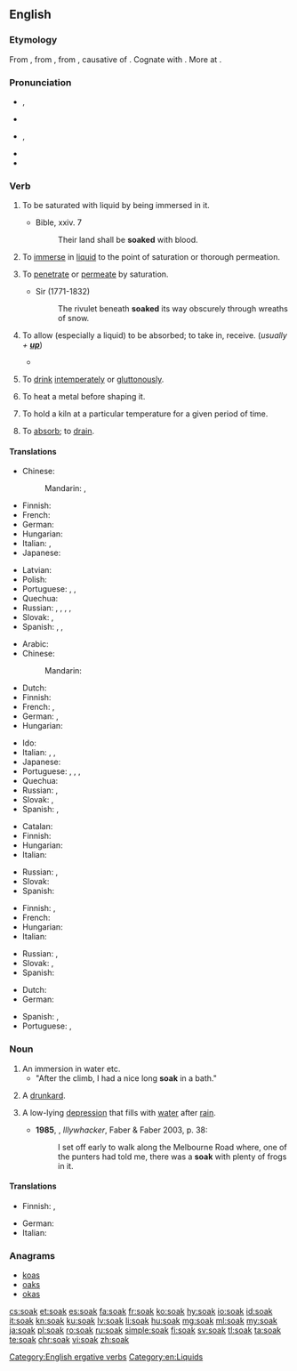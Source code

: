 ==English==

===Etymology===
From {{etyl|enm|en}} {{m|enm|soken}}, from {{etyl|ang|en}} {{term|socian||to soak, steep|lit=to cause to suck (up)|lang=ang}}, from {{etyl|gem-pro|en}} {{m|gem-pro|*sukōną||to soak}}, causative of {{etyl|gem-pro|en}} {{m|gem-pro|*sūkaną||to suck}}. Cognate with {{etyl|dum|-}} {{term|soken||to cause to suck|lang=dum}}. More at {{l|en|suck}}.

===Pronunciation===
* {{a|British}} {{enPR|sōk}}, {{IPA|/səʊk/|lang=en}}
* {{rhymes|əʊk|lang=en}}
* {{a|US}} {{enPR|sōk}}, {{IPA|/soʊk/|lang=en}}
* {{rhymes|oʊk|lang=en}}
* {{homophones|lang=en|soke}}

===Verb===
{{en-verb}}

# {{label|en|intransitive}} To be saturated with liquid by being immersed in it.
#: {{ux|en|I'm going to '''soak''' in the bath for a couple of hours.}}
#* Bible, {{w|Book of Isaiah|Isaiah}} xxiv. 7
#*: Their land shall be '''soaked''' with blood.
# {{label|en|transitive}} To [[immerse]] in [[liquid]] to the point of saturation or thorough permeation.
#: {{ux|en|'''Soak''' the beans overnight before cooking.}}
# {{label|en|intransitive}} To [[penetrate]] or [[permeate]] by saturation.
#: {{ux|en|The water '''soaked''' into my shoes and gave me wet feet.}}
#* Sir {{w|Walter Scott}} (1771-1832)
#*: The rivulet beneath '''soaked''' its way obscurely through wreaths of snow.
# {{label|en|transitive}} To allow (especially a liquid) to be absorbed; to take in, receive. (''usually + '''[[up]]''''')
#: {{ux|en|A sponge '''soaks''' up water; the skin '''soaks''' in moisture.}}
#: {{ux|en|I '''soaked''' up all the knowledge I could at university.}}
#* {{quote-book|year=1927|author=[http://openlibrary.org/authors/OL2416183A F. E. Penny]
|chapter=4|title=[http://openlibrary.org/works/OL16814587W Pulling the Strings]
|passage=The case was that of a murder. It had an element of mystery about it, however, which was puzzling the authorities. A turban and loincloth '''soaked''' in blood had been found; also a staff.}}
# {{label|en|slang|dated}} To [[drink]] [[intemperate]]ly or [[gluttonous]]ly.
# {{label|en|metallurgy}} To heat a metal before shaping it.
# {{label|en|ceramics|}} To hold a kiln at a particular temperature for a given period of time.
#: {{ux|en|We should '''soak''' the kiln at cone 9 for half an hour.}}
# {{label|en|figurative}} To [[absorb]]; to [[drain]].
#: {{rfquotek|Sir H. Wotton}}

====Translations====
{{trans-top|to be saturated with liquid by being immersed in it}}
* Chinese:
*: Mandarin: {{t|cmn|濕透|sc=Hani}}, {{t+|cmn|湿透|tr=shītòu|sc=Hani}}
* Finnish: {{t|fi|liota}}
* French: {{t+|fr|tremper}}
* German: {{t|de|durchnässen}}
* Hungarian: {{t+|hu|ázik}}
* Italian: {{t|it|inzupparsi}}, {{t|it|imbeversi}}
* Japanese: {{t+|ja|濡れる|tr=ぬれる, nureru|sc=Jpan}}
{{trans-mid}}
* Latvian: {{t+|lv|mirkt}}
* Polish: {{t+|pl|przesiąknąć}}
* Portuguese: {{t|pt|[[molhar]]-[[se]]}}, {{t|pt|[[ensopar]]-[[se]]}}, {{t|pt|[[encharcar]]-[[se]]}}
* Quechua: {{t|qu|chulluy}}
* Russian: {{t+|ru|намокать|impf|tr=namokát'}}, {{t+|ru|намокнуть|pf|tr=namóknut'}}, {{t+|ru|промокать|impf|tr=promokát'}}, {{t+|ru|промокнуть|pf|tr=promóknut'}}, {{t+|ru|отмокать|impf|tr=otmokát'}}
* Slovak: {{t|sk|napustiť}}, {{t|sk|nasiaknuť}}
* Spanish: {{t+|es|empapar}}, {{t|es|remojar}}, {{t+|es|embeber}}
{{trans-bottom}}

{{trans-top|to immerse in liquid to the point of saturation or thorough permeation}}
* Arabic: {{t-needed|ar}}
* Chinese:
*: Mandarin: {{t+|cmn|浸泡|tr=jìnpào|sc=Hani}}
* Dutch: {{t-needed|nl}}
* Finnish: {{t+|fi|liottaa}}
* French: {{t|fr|faire tremper}}, {{t+|fr|immerger}}
* German: {{t|de|tränken}}, {{t|de|einweichen}}
* Hungarian: {{t+|hu|áztat}}
{{trans-mid}}
* Ido: {{t+|io|arozegar}}
* Italian: {{t|it|mettere a bagno}}, {{t|it|mettere a mollo}}, {{t+|it|imbevere}}
* Japanese: {{t|ja|濡らす|tr=ぬらす, nurasu|sc=Jpan}}
* Portuguese: {{t+|pt|molhar}}, {{t+|pt|ensopar}}, {{t+|pt|encharcar}}, {{t|pt|[[deixar]] [[de molho]]}}
* Quechua: {{t|qu|chulluchiy}}
* Russian: {{t+|ru|вымачивать|impf|tr=vymáčivat'}}, {{t+|ru|вымочить|tr=výmočit'}}
* Slovak: {{t|sk|namočiť}}, {{t|sk|vymáčať}}
* Spanish: {{t|es|remojar}}, {{t+|es|empapar}}
{{trans-bottom}}

{{trans-top|to penetrate or permeate by saturation}}
* Catalan: {{t+|ca|penetrar}}
* Finnish: {{t|fi|tihkua}}
* Hungarian: {{t+|hu|beszívódik}}
* Italian: {{t|it|inzuppare}}
{{trans-mid}}
* Russian: {{t+|ru|просачиваться|impf|tr=prosáčivat's'a}}, {{t+|ru|просочиться|pf|tr=prosočít's'a}}
* Slovak: {{t|sk|presiaknuť}}
* Spanish: {{t|es|saturar}}
{{trans-bottom}}

{{trans-top|to allow (especially a liquid) to be absorbed}}
* Finnish: {{t+|fi|imeä}}, {{t|fi|imeyttää}}
* French: {{t+|fr|éponger}}
* Hungarian: {{t+|hu|felszív}}
* Italian: {{t+|it|assorbire}}
{{trans-mid}}
* Russian: {{t+|ru|впитывать|impf|tr=vpítyvat'}}, {{t+|ru|впитать|pf|tr=vpitát'}}
* Slovak: {{t|sk|vpiť}}, {{t|sk|vsiaknuť}}
* Spanish: {{t|es|esponjar}}
{{trans-bottom}}

{{checktrans-top}}
* Dutch: {{t-check|nl|weken}}
* German: {{t-check|de|durchziehen}}
{{trans-mid}}
* Spanish: {{t-check|es|empapar}}, {{t-check|es|remojar}}
* Portuguese: {{t-check|pt|encharcar}}, {{t-check|pt|ensopar}}
{{trans-bottom}}

===Noun===
{{en-noun}}

# An immersion in water etc.
#* "After the climb, I had a nice long '''soak''' in a bath."
# {{context|slang|British|lang=en}} A [[drunkard]].
# {{context|Australia|lang=en}} A low-lying [[depression]] that fills with [[water]] after [[rain]].
#* '''1985''', {{w|Peter Carey}}, ''Illywhacker'', Faber & Faber 2003, p. 38:
#*: I set off early to walk along the Melbourne Road where, one of the punters had told me, there was a '''soak''' with plenty of frogs in it.

====Translations====
{{trans-top|immersion in a liquid}}
* Finnish: {{t|fi|liotus}}, {{t|fi|liko}}
{{trans-mid}}
* German: {{t|de|Einweichen|n}}
* Italian: {{t+|it|immersione|f}}
{{trans-bottom}}

===Anagrams===
* [[koas#English|koas]]
* [[oaks#English|oaks]]
* [[okas#English|okas]]

[[Category:English ergative verbs]]
[[Category:en:Liquids]]

[[cs:soak]]
[[et:soak]]
[[es:soak]]
[[fa:soak]]
[[fr:soak]]
[[ko:soak]]
[[hy:soak]]
[[io:soak]]
[[id:soak]]
[[it:soak]]
[[kn:soak]]
[[ku:soak]]
[[lv:soak]]
[[li:soak]]
[[hu:soak]]
[[mg:soak]]
[[ml:soak]]
[[my:soak]]
[[ja:soak]]
[[pl:soak]]
[[ro:soak]]
[[ru:soak]]
[[simple:soak]]
[[fi:soak]]
[[sv:soak]]
[[tl:soak]]
[[ta:soak]]
[[te:soak]]
[[chr:soak]]
[[vi:soak]]
[[zh:soak]]